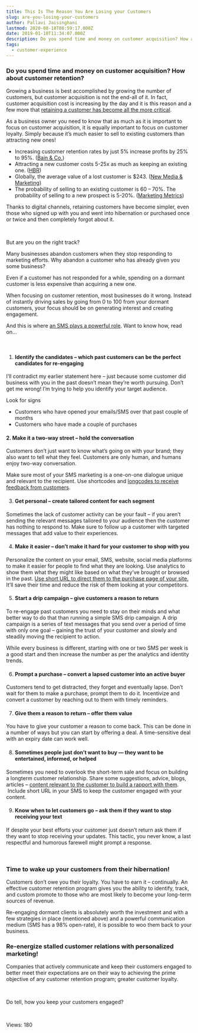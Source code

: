 ```yaml
---
title: This Is The Reason You Are Losing your Customers
slug: are-you-losing-your-customers
author: Pallavi Jaisinghani
lastmod: 2020-08-18T08:59:17.000Z
date: 2019-01-10T11:34:07.000Z
description: Do you spend time and money on customer acquisition? How about customer retention? Growing a business is best accomplished by growing the number of customers, but customer acquisition is not the end-all of it.
tags:
  - customer-experience
---
```


### Do you spend time and money on customer acquisition? How about customer retention?


Growing a business is best accomplished by growing the number of customers, but customer acquisition is not the end-all of it. In fact, customer acquisition cost is increasing by the day and it is this reason and a few more that [retaining a customer has become all the more critical](https://neilpatel.com/blog/retaining-customers/).


As a business owner you need to know that as much as it is important to focus on customer acquisition, it is equally important to focus on customer loyalty. Simply because it’s much easier to sell to existing customers than attracting new ones!


* Increasing customer retention rates by just 5% increase profits by 25% to 95%. ([Bain & Co.](http://www2.bain.com/Images/BB_Prescription_cutting_costs.pdf))
* Attracting a new customer costs 5-25x as much as keeping an existing one. ([HBR](https://hbr.org/2014/10/the-value-of-keeping-the-right-customers))
* Globally, the average value of a lost customer is $243. ([New Media & Marketing](http://www.newmediaandmarketing.com/the-average-value-of-a-lost-customer-is-243/))
* The probability of selling to an existing customer is 60 – 70%. The probability of selling to a new prospect is 5-20%. ([Marketing Metrics](https://www.amazon.com/dp/B0031AI0VC/ref=dp-kindle-redirect?_encoding=UTF8&btkr=1))


Thanks to digital channels, retaining customers have become simpler, even those who signed up with you and went into hibernation or purchased once or twice and then completely forgot about it.


 


But are you on the right track?


Many businesses abandon customers when they stop responding to marketing efforts. Why abandon a customer who has already given you some business?


Even if a customer has not responded for a while, spending on a dormant customer is less expensive than acquiring a new one.


When focusing on customer retention, most businesses do it wrong. Instead of instantly driving sales by going from 0 to 100 from your dormant customers, your focus should be on generating interest and creating engagement.


And this is where [an SMS plays a powerful role](https://msg91.com/blog/power-users-guide-sms-marketing-services/?utm_source=organic&utm_medium=blog&utm_campaign=retarget). Want to know how, read on…


 


1. #### **Identify the candidates – which past customers can be the perfect candidates for re-engaging**


I’ll contradict my earlier statement here – just because some customer did business with you in the past doesn’t mean they’re worth pursuing. Don’t get me wrong! I’m trying to help you identify your target audience.


Look for signs


* Customers who have opened your emails/SMS over that past couple of months
* Customers who have made a couple of purchases


#### **2.** **Make it a two-way street – hold the conversation**


Customers don’t just want to know what’s going on with your brand; they also want to tell what they feel. Customers are only human, and humans enjoy two-way conversation.


Make sure most of your SMS marketing is a one-on-one dialogue unique and relevant to the recipient. Use shortcodes and [longcodes to receive feedback from customers](https://msg91.com/blog/long-code-service-everything-you-wanted-to-know/?utm_source=organic&utm_medium=blog&utm_campaign=retarget).


3. ####  **Get personal – create tailored content for each segment**


Sometimes the lack of customer activity can be your fault – if you aren’t sending the relevant messages tailored to your audience then the customer has nothing to respond to. Make sure to follow up a customer with targeted messages that add value to their experiences.


4. ####  **Make it easier – don’t make it hard for your customer to shop with you**


Personalize the content on your email, SMS, website, social media platforms to make it easier for people to find what they are looking. Use analytics to show them what they might like based on what they’ve brought or browsed in the past. [Use short URL to direct them to the purchase page of your site.](https://msg91.com/sms-campaign/?utm_source=organic&utm_medium=blog&utm_campaign=retarget) It’ll save their time and reduce the risk of them looking at your competitors.


5. ####  **Start a drip campaign – give customers a reason to return**


To re-engage past customers you need to stay on their minds and what better way to do that than running a simple SMS drip campaign. A drip campaign is a series of text messages that you send over a period of time with only one goal – gaining the trust of your customer and slowly and steadily moving the recipient to action.


While every business is different, starting with one or two SMS per week is a good start and then increase the number as per the analytics and identity trends.


6. ####  **Prompt a purchase – convert a lapsed customer into an active buyer**


Customers tend to get distracted, they forget and eventually lapse. Don’t wait for them to make a purchase, prompt them to do it. Incentivize and convert a customer by reaching out to them with timely reminders.


7. ####  **Give them a reason to return – offer them value**


You have to give your customer a reason to come back. This can be done in a number of ways but you can start by offering a deal. A time-sensitive deal with an expiry date can work well.


8. ####  **Sometimes people just don’t want to buy — they want to be entertained, informed, or helped**


Sometimes you need to overlook the short-term sale and focus on building a longterm customer relationship. Share some suggestions, advice, blogs, articles – [content relevant to the customer to build a rapport with them](https://msg91.com/blog/know-the-secrets-to-increase-readership/?utm_source=organic&utm_medium=blog&utm_campaign=retarget).  Include short URL in your SMS to keep the customer engaged with your content.


9. ####  **Know when to let customers go – ask them if they want to stop receiving your text**


If despite your best efforts your customer just doesn’t return ask them if they want to stop receiving your updates. This tactic, you never know, a last respectful and humorous farewell might prompt a response.  


 


### **Time to wake up your customers from their hibernation!**


Customers don’t owe you their loyalty. You have to earn it – continually. An effective customer retention program gives you the ability to identify, track, and custom promote to those who are most likely to become your long-term sources of revenue.


Re-engaging dormant clients is absolutely worth the investment and with a few strategies in place (mentioned above) and a powerful communication medium (SMS has a 98% open-rate), it is possible to woo them back to your business. 


### **Re-energize stalled customer relations with personalized marketing!**


Companies that actively communicate and keep their customers engaged to better meet their expectations are on their way to achieving the prime objective of any customer retention program; greater customer loyalty.


 


Do tell, how you keep your customers engaged?


 


 Views: 180


